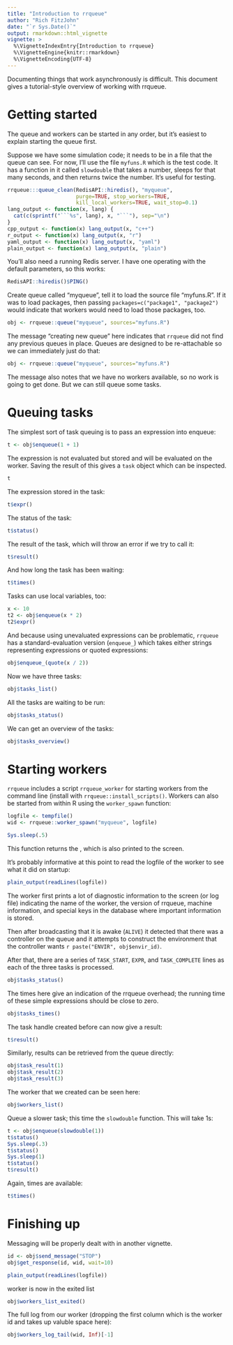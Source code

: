 ```yaml
---
title: "Introduction to rrqueue"
author: "Rich FitzJohn"
date: "`r Sys.Date()`"
output: rmarkdown::html_vignette
vignette: >
  %\VignetteIndexEntry{Introduction to rrqueue}
  %\VignetteEngine{knitr::rmarkdown}
  %\VignetteEncoding{UTF-8}
---
```


Documenting things that work asynchronously is difficult.  This
document gives a tutorial-style overview of working with rrqueue.

# Getting started

The queue and workers can be started in any order, but it's easiest
to explain starting the queue first.

Suppose we have some simulation code; it needs to be in a file that
the queue can see.  For now, I'll use the file `myfuns.R` which is
the test code.  It has a function in it called `slowdouble` that
takes a number, sleeps for that many seconds, and then returns
twice the number.  It's useful for testing.

``` r
rrqueue:::queue_clean(RedisAPI::hiredis(), "myqueue",
                      purge=TRUE, stop_workers=TRUE,
                      kill_local_workers=TRUE, wait_stop=0.1)
lang_output <- function(x, lang) {
  cat(c(sprintf("```%s", lang), x, "```"), sep="\n")
}
cpp_output <- function(x) lang_output(x, "c++")
r_output <- function(x) lang_output(x, "r")
yaml_output <- function(x) lang_output(x, "yaml")
plain_output <- function(x) lang_output(x, "plain")
```

You'll also need a running Redis server.  I have one operating with
the default parameters, so this works:
``` r
RedisAPI::hiredis()$PING()
```

Create queue called "myqueue", tell it to load the source file
"myfuns.R".  If it was to load packages, then passing
`packages=c("package1", "package2")` would indicate that workers
would need to load those packages, too.
``` r
obj <- rrqueue::queue("myqueue", sources="myfuns.R")
```

The message "creating new queue" here indicates that `rrqueue` did
not find any previous queues in place.  Queues are designed to be
re-attachable so we can immediately just do that:
``` r
obj <- rrqueue::queue("myqueue", sources="myfuns.R")
```

The message also notes that we have no workers available, so no
work is going to get done.  But we can still queue some tasks.

# Queuing tasks

The simplest sort of task queuing is to pass an expression into enqueue:
``` r
t <- obj$enqueue(1 + 1)
```

The expression is not evaluated but stored and will be evaluated on
the worker.  Saving the result of this gives a `task` object which
can be inspected.
``` r
t
```

The expression stored in the task:
``` r
t$expr()
```

The status of the task:
``` r
t$status()
```

The result of the task, which will throw an error if we try to call it:
``` r
t$result()
```

And how long the task has been waiting:
``` r
t$times()
```

Tasks can use local variables, too:
``` r
x <- 10
t2 <- obj$enqueue(x * 2)
t2$expr()
```

And because using unevaluated expressions can be problematic,
`rrqueue` has a standard-evaluation version (`enqueue_`) which takes
either strings representing expressions or quoted expressions:
``` r
obj$enqueue_(quote(x / 2))
```

Now we have three tasks:
``` r
obj$tasks_list()
```

All the tasks are waiting to be run:
``` r
obj$tasks_status()
```

We can get an overview of the tasks:
``` r
obj$tasks_overview()
```

# Starting workers

`rrqueue` includes a script `rrqueue_worker` for starting workers
from the command line (install with `rrqueue::install_scripts()`.
Workers can also be started from within R using the `worker_spawn`
function:
``` r
logfile <- tempfile()
wid <- rrqueue::worker_spawn("myqueue", logfile)
```
``` r
Sys.sleep(.5)
```

This function returns the \emph{worker identifier}, which is also
printed to the screen.

It's probably informative at this point to read the logfile of the
worker to see what it did on startup:

``` r
plain_output(readLines(logfile))
```

The worker first prints a lot of diagnostic information to the
screen (or log file) indicating the name of the worker, the version
of rrqueue, machine information, and special keys in the database
where important information is stored.

Then after broadcasting that it is awake (`ALIVE`) it detected that
there was a controller on the queue and it attempts to construct
the environment that the controller wants `r paste("ENVIR", obj$envir_id)`.

After that, there are a series of `TASK_START`, `EXPR`, and
`TASK_COMPLETE` lines as each of the three tasks is processed.
``` r
obj$tasks_status()
```

The times here give an indication of the rrqueue overhead; the
running time of these simple expressions should be close to zero.
``` r
obj$tasks_times()
```

The task handle created before can now give a result:
``` r
t$result()
```

Similarly, results can be retrieved from the queue directly:
``` r
obj$task_result(1)
obj$task_result(2)
obj$task_result(3)
```

The worker that we created can be seen here:
``` r
obj$workers_list()
```

Queue a slower task; this time the `slowdouble` function.  This
will take 1s:
``` r
t <- obj$enqueue(slowdouble(1))
t$status()
Sys.sleep(.3)
t$status()
Sys.sleep(1)
t$status()
t$result()
```

Again, times are available:
``` r
t$times()
```

# Finishing up

Messaging will be properly dealt with in another vignette.
``` r
id <- obj$send_message("STOP")
obj$get_response(id, wid, wait=10)
```

``` r
plain_output(readLines(logfile))
```

worker is now in the exited list
``` r
obj$workers_list_exited()
```

The full log from our worker (dropping the first column which is
the worker id and takes up valuble space here):
``` r
obj$workers_log_tail(wid, Inf)[-1]
```
